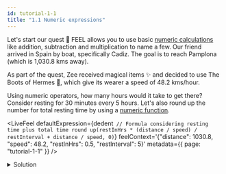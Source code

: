 ```yaml
---
id: tutorial-1-1
title: "1.1 Numeric expressions"
---
```



Let's start our quest :triangular_flag_on_post: FEEL allows you to use basic
[numeric calculations](/docs/reference/language-guide/feel-numeric-expressions.md) like addition,
subtraction and multiplication to name a few. Our friend arrived in Spain by boat, specifically
Cadiz. The goal is to reach Pamplona (which is 1,030.8 kms away).

As part of the quest, Zee received magical items :sparkles: and decided to use The Boots of Hermes
:shoe:, which give its wearer a speed of 48.2 kms/hour.

Using numeric operators, how many hours would it take to get there? Consider resting for 30 minutes
every 5 hours. Let's also round up the number for total resting time by using a
[numeric function](/docs/reference/builtin-functions/feel-built-in-functions-numeric.md).

<LiveFeel
  defaultExpression={dedent`
      // Formula considering resting time plus total time
      round up(restInHrs * (distance / speed) / restInterval + distance / speed, 0)`}
  feelContext='{"distance": 1030.8, "speed": 48.2, "restInHrs": 0.5, "restInterval": 5}'
  metadata={{ page: "tutorial-1-1" }}
/>

<details>
  <summary>Solution</summary>
  <div>
    <div>
      It would take Zee 24 hours to complete the trip.
    </div>
  </div>
</details>
